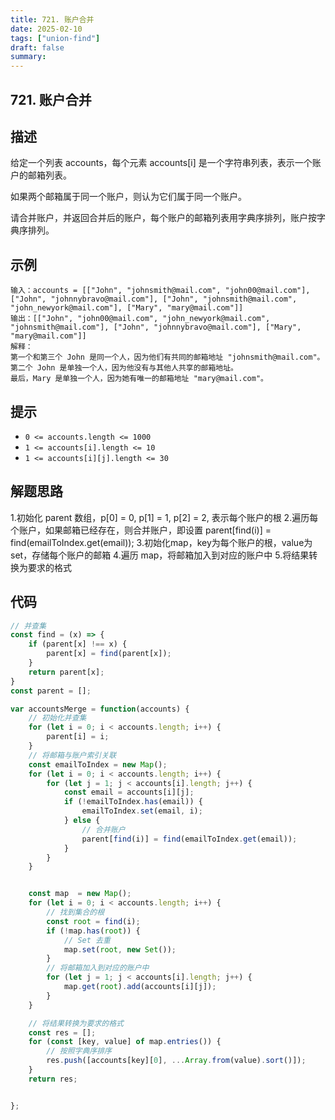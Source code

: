 ```yaml
---
title: 721. 账户合并
date: 2025-02-10
tags: ["union-find"]
draft: false
summary:
---
```


## 721. 账户合并

## 描述

给定一个列表 accounts，每个元素 accounts[i] 是一个字符串列表，表示一个账户的邮箱列表。

如果两个邮箱属于同一个账户，则认为它们属于同一个账户。

请合并账户，并返回合并后的账户，每个账户的邮箱列表用字典序排列，账户按字典序排列。


## 示例

```
输入：accounts = [["John", "johnsmith@mail.com", "john00@mail.com"], ["John", "johnnybravo@mail.com"], ["John", "johnsmith@mail.com", "john_newyork@mail.com"], ["Mary", "mary@mail.com"]]
输出：[["John", "john00@mail.com", "john_newyork@mail.com", "johnsmith@mail.com"], ["John", "johnnybravo@mail.com"], ["Mary", "mary@mail.com"]]
解释：
第一个和第三个 John 是同一个人，因为他们有共同的邮箱地址 "johnsmith@mail.com"。
第二个 John 是单独一个人，因为他没有与其他人共享的邮箱地址。
最后，Mary 是单独一个人，因为她有唯一的邮箱地址 "mary@mail.com"。
```


## 提示

- `0 <= accounts.length <= 1000`
- `1 <= accounts[i].length <= 10`
- `1 <= accounts[i][j].length <= 30`


## 解题思路

1.初始化 parent 数组，p[0] = 0, p[1] = 1, p[2] = 2, 表示每个账户的根
2.遍历每个账户，如果邮箱已经存在，则合并账户，即设置 parent[find(i)] = find(emailToIndex.get(email));
3.初始化map，key为每个账户的根，value为set，存储每个账户的邮箱
4.遍历 map，将邮箱加入到对应的账户中
5.将结果转换为要求的格式


## 代码

```js
// 并查集
const find = (x) => {
    if (parent[x] !== x) {
        parent[x] = find(parent[x]);
    }
    return parent[x];
}
const parent = [];

var accountsMerge = function(accounts) {
    // 初始化并查集
    for (let i = 0; i < accounts.length; i++) {
        parent[i] = i;
    }
    // 将邮箱与账户索引关联
    const emailToIndex = new Map();
    for (let i = 0; i < accounts.length; i++) {
        for (let j = 1; j < accounts[i].length; j++) {
            const email = accounts[i][j];
            if (!emailToIndex.has(email)) {
                emailToIndex.set(email, i);
            } else {
                // 合并账户 
                parent[find(i)] = find(emailToIndex.get(email));
            }
        }
    }


    const map  = new Map();
    for (let i = 0; i < accounts.length; i++) {
        // 找到集合的根 
        const root = find(i);
        if (!map.has(root)) {
            // Set 去重
            map.set(root, new Set());
        }
        // 将邮箱加入到对应的账户中
        for (let j = 1; j < accounts[i].length; j++) {
            map.get(root).add(accounts[i][j]);
        }
    }

    // 将结果转换为要求的格式   
    const res = [];
    for (const [key, value] of map.entries()) {
        // 按照字典序排序
        res.push([accounts[key][0], ...Array.from(value).sort()]);
    }
    return res;


};
```


























